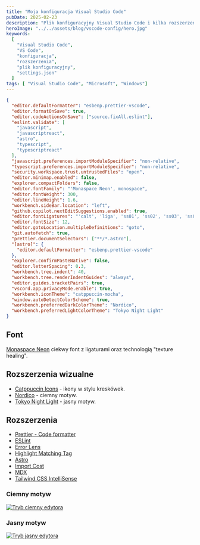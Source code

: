 ```yaml
---
title: "Moja konfiguracja Visual Studio Code"
pubDate: 2025-02-23
description: "Plik konfiguracyjny Visual Studio Code i kilka rozszerzeń."
heroImage: "../../assets/blog/vscode-config/hero.jpg"
keywords:
  [
    "Visual Studio Code",
    "VS Code",
    "konfiguracja",
    "rozszerzenia",
    "plik konfiguracyjny",
    "settings.json"
  ]
tags: [ "Visual Studio Code", "Microsoft", "Windows"]
---
```



```json title="settings.json"
{
  "editor.defaultFormatter": "esbenp.prettier-vscode",
  "editor.formatOnSave": true,
  "editor.codeActionsOnSave": ["source.fixAll.eslint"],
  "eslint.validate": [
    "javascript",
    "javascriptreact",
    "astro",
    "typescript",
    "typescriptreact"
  ],
  "javascript.preferences.importModuleSpecifier": "non-relative",
  "typescript.preferences.importModuleSpecifier": "non-relative",
  "security.workspace.trust.untrustedFiles": "open",
  "editor.minimap.enabled": false,
  "explorer.compactFolders": false,
  "editor.fontFamily": "'Monaspace Neon', monospace",
  "editor.fontWeight": 300,
  "editor.lineHeight": 1.6,
  "workbench.sideBar.location": "left",
  "github.copilot.nextEditSuggestions.enabled": true,
  "editor.fontLigatures": "'calt', 'liga', 'ss01', 'ss02', 'ss03', 'ss04', 'ss05', 'ss06', 'ss07', 'ss08', 'ss09'",
  "editor.fontSize": 12,
  "editor.gotoLocation.multipleDefinitions": "goto",
  "git.autofetch": true,
  "prettier.documentSelectors": ["**/*.astro"],
  "[astro]": {
    "editor.defaultFormatter": "esbenp.prettier-vscode"
  },
  "explorer.confirmPasteNative": false,
  "editor.letterSpacing": 0.3,
  "workbench.tree.indent": 40,
  "workbench.tree.renderIndentGuides": "always",
  "editor.guides.bracketPairs": true,
  "vscord.app.privacyMode.enable": true,
  "workbench.iconTheme": "catppuccin-mocha",
  "window.autoDetectColorScheme": true,
  "workbench.preferredDarkColorTheme": "Nordico",
  "workbench.preferredLightColorTheme": "Tokyo Night Light"
}
```

## Font
<a href="https://monaspace.githubnext.com/" target="_blank">Monaspace Neon</a> ciekwy font z ligaturami oraz technologią "texture healing".

## Rozszerzenia wizualne
- <a href="https://marketplace.visualstudio.com/items?itemName=Catppuccin.catppuccin-vsc-icons" target="_blank">Catppuccin Icons</a> - ikony w stylu kreskówek.
- <a href="https://marketplace.visualstudio.com/items?itemName=madprops.nordico" target="_blank">Nordico</a> - ciemny motyw.
- <a href="https://marketplace.visualstudio.com/items?itemName=enkia.tokyo-night" target="_blank">Tokyo Night Light</a> - jasny motyw.

## Rozszerzenia

- <a href="https://marketplace.visualstudio.com/items?itemName=esbenp.prettier-vscode" target="_blank">Prettier - Code formatter</a>
- <a href="https://marketplace.visualstudio.com/items?itemName=dbaeumer.vscode-eslint" target="_blank">ESLint</a>
- <a href="https://marketplace.visualstudio.com/items?itemName=usernamehw.errorlens" target="_blank">Error Lens</a>
- <a href="https://marketplace.visualstudio.com/items?itemName=vincaslt.highlight-matching-tag" target="_blank">Highlight Matching Tag</a>
- <a href="https://marketplace.visualstudio.com/items?itemName=astro-build.astro-vscode" target="_blank">Astro</a>
- <a href="https://marketplace.visualstudio.com/items?itemName=wix.vscode-import-cost" target="_blank">Import Cost</a>
- <a href="https://marketplace.visualstudio.com/items?itemName=silvenon.mdx" target="_blank">MDX</a>
- <a href="https://marketplace.visualstudio.com/items?itemName=bradlc.vscode-tailwindcss" target="_blank">Tailwind CSS IntelliSense</a>


### Ciemny motyw

<a href="/blog/vscode-config/preview.png" target="_blank">
<Image src={'/blog/vscode-config/preview.png'} width={1920} height={1080} alt="Tryb ciemny edytora" />
</a>

### Jasny motyw
<a href="/blog/vscode-config/preview-light.png" target="_blank">
<Image src={'/blog/vscode-config/preview-light.png'} width={1920} height={1080} alt="Tryb jasny edytora" />
</a>